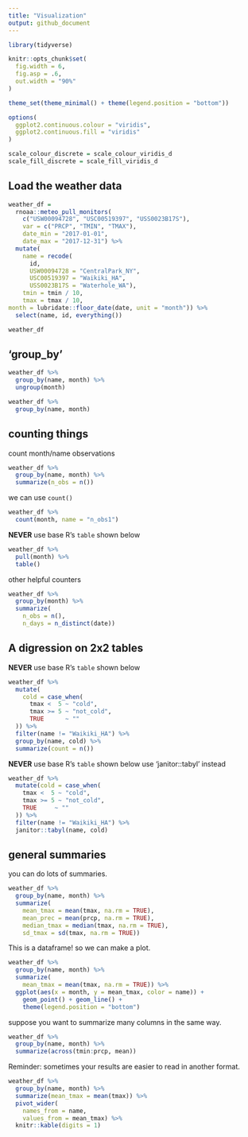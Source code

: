 ```yaml
---
title: "Visualization"
output: github_document
---
```



```r
library(tidyverse)

knitr::opts_chunk$set(
  fig.width = 6,
  fig.asp = .6,
  out.width = "90%"
)

theme_set(theme_minimal() + theme(legend.position = "bottom"))

options(
  ggplot2.continuous.colour = "viridis",
  ggplot2.continuous.fill = "viridis"
)

scale_colour_discrete = scale_colour_viridis_d
scale_fill_discrete = scale_fill_viridis_d
```

## Load the weather data

```r
weather_df = 
  rnoaa::meteo_pull_monitors(
    c("USW00094728", "USC00519397", "USS0023B17S"),
    var = c("PRCP", "TMIN", "TMAX"), 
    date_min = "2017-01-01",
    date_max = "2017-12-31") %>%
  mutate(
    name = recode(
      id, 
      USW00094728 = "CentralPark_NY", 
      USC00519397 = "Waikiki_HA",
      USS0023B17S = "Waterhole_WA"),
    tmin = tmin / 10,
    tmax = tmax / 10,
month = lubridate::floor_date(date, unit = "month")) %>%
  select(name, id, everything())

weather_df
```


## 'group_by'

```r
weather_df %>%
  group_by(name, month) %>%
  ungroup(month)
```



```r
weather_df %>%
  group_by(name, month)
```



## counting things

count month/name observations
```r
weather_df %>%
  group_by(name, month) %>%
  summarize(n_obs = n())
```

we can use `count()`

```r
weather_df %>%
  count(month, name = "n_obs1")
```


**NEVER**  use base R's `table` shown below

```r
weather_df %>%
  pull(month) %>%
  table()
```



other helpful counters

```r
weather_df %>%
  group_by(month) %>%
  summarize(
    n_obs = n(),
    n_days = n_distinct(date))
```

## A digression on 2x2 tables
**NEVER**  use base R's `table` shown below

```r
weather_df %>% 
  mutate(
    cold = case_when(
      tmax <  5 ~ "cold",
      tmax >= 5 ~ "not_cold",
      TRUE      ~ ""
  )) %>% 
  filter(name != "Waikiki_HA") %>% 
  group_by(name, cold) %>% 
  summarize(count = n())
```


**NEVER**  use base R's `table` shown below
use 'janitor::tabyl' instead

```r
weather_df %>% 
  mutate(cold = case_when(
    tmax <  5 ~ "cold",
    tmax >= 5 ~ "not_cold",
    TRUE     ~ ""
  )) %>% 
  filter(name != "Waikiki_HA") %>% 
  janitor::tabyl(name, cold)
```





## general summaries


you can do lots of summaries.

```r
weather_df %>%
  group_by(name, month) %>%
  summarize(
    mean_tmax = mean(tmax, na.rm = TRUE),
    mean_prec = mean(prcp, na.rm = TRUE),
    median_tmax = median(tmax, na.rm = TRUE),
    sd_tmax = sd(tmax, na.rm = TRUE))
```


This is a dataframe! so we can make a plot.

```r
weather_df %>%
  group_by(name, month) %>%
  summarize(
    mean_tmax = mean(tmax, na.rm = TRUE)) %>%
  ggplot(aes(x = month, y = mean_tmax, color = name)) + 
    geom_point() + geom_line() + 
    theme(legend.position = "bottom")
```



suppose you want to summarize many columns in the same way. 



```r
weather_df %>%
  group_by(name, month) %>%
  summarize(across(tmin:prcp, mean))
```


Reminder: sometimes your results are easier to read in another format. 


```r
weather_df %>%
  group_by(name, month) %>%
  summarize(mean_tmax = mean(tmax)) %>% 
  pivot_wider(
    names_from = name,
    values_from = mean_tmax) %>% 
  knitr::kable(digits = 1)
```

